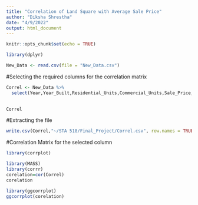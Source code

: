 ```yaml
---
title: "Correlation of Land Square with Average Sale Price"
author: "Diksha Shrestha"
date: "4/9/2022"
output: html_document
---
```


```r
knitr::opts_chunk$set(echo = TRUE)
```

```r
library(dplyr)
```

```r
New_Data <- read.csv(file = "New_Data.csv")
```

#Selecting the required columns for the correlation matrix
```r

Correl <- New_Data %>% 
  select(Year,Year_Built,Residential_Units,Commercial_Units,Sale_Price, Borough)
  

Correl
```
#Extracting the file
```r
write.csv(Correl,"~/STA 518/Final_Project/Correl.csv", row.names = TRUE)
```



#Correlation Matrix for the selected column

```r
library(corrplot)
```


```r
library(MASS)
library(corrr)
corelation=cor(Correl)
corelation

library(ggcorrplot)
ggcorrplot(corelation)

```






